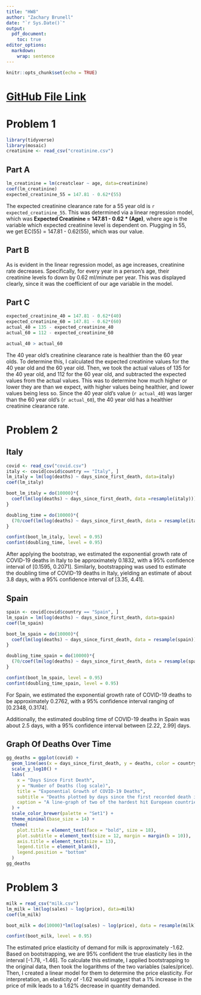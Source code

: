 ```yaml
---
title: "HW8"
author: "Zachary Brunell"
date: "`r Sys.Date()`"
output: 
  pdf_document:
    toc: true
editor_options: 
  markdown: 
    wrap: sentence
---
```


```r
knitr::opts_chunk$set(echo = TRUE)
```
\newpage
# [GitHub File Link](https://github.com/zbrunell/SDS315/edit/main/HW8.Rmd)


# Problem 1
```r
library(tidyverse)
library(mosaic)
creatinine <- read_csv("creatinine.csv")
```

## Part A

```r
lm_creatinine = lm(creatclear ~ age, data=creatinine)
coef(lm_creatinine)
expected_creatinine_55 = 147.81 - 0.62*(55)
```

The expected creatinine clearance rate for a 55 year old is `r expected_creatinine_55`. This was determined via a linear regression model, which was **Expected Creatinine = 147.81 - 0.62 * (Age)**, where age is the variable which expected creatinine level is dependent on. Plugging in 55, we get EC(55) = 147.81 - 0.62(55), which was our value.

## Part B

As is evident in the linear regression model, as age increases, creatinine rate decreases. Specifically, for every year in a person's age, their creatinine levels fo down by 0.62 ml/minute per year. This was displayed clearly, since it was the coefficient of our age variable in the model.

## Part C

```r
expected_creatinine_40 = 147.81 - 0.62*(40)
expected_creatinine_60 = 147.81 - 0.62*(60)
actual_40 = 135 - expected_creatinine_40
actual_60 = 112 - expected_creatinine_60
```
```r
actual_40 > actual_60
```

The 40 year old's creatinine clearance rate is healthier than the 60 year olds. To determine this, I calculated the expected creatinine values for the 40 year old and the 60 year old. Then, we took the actual values of 135 for the 40 year old, and 112 for the 60 year old, and subtracted the expected values from the actual values. This was to determine how much higher or lower they are than we expect, with higher values being healthier, and lower values being less so. Since the 40 year old's value (`r actual_40`) was larger than the 60 year old's (`r actual_60`), the 40 year old has a healthier creatinine clearance rate.


\newpage

# Problem 2

## Italy

```r
covid <- read_csv("covid.csv")
italy <- covid[covid$country == "Italy", ]
lm_italy = lm(log(deaths) ~ days_since_first_death, data=italy)
coef(lm_italy)

boot_lm_italy = do(10000)*{
  coef(lm(log(deaths) ~ days_since_first_death, data =resample(italy)))
}

doubling_time = do(10000)*{
  (70/coef(lm(log(deaths) ~ days_since_first_death, data = resample(italy)))/100)
}

confint(boot_lm_italy, level = 0.95)
confint(doubling_time, level = 0.95)
```

After applying the bootstrap, we estimated the exponential growth rate of COVID-19 deaths in Italy to be approximately 0.1832, with a 95% confidence interval of [0.1595, 0.2071].
Similarly, bootstrapping was used to estimate the doubling time of COVID-19 deaths in Italy, yielding an estimate of about 3.8 days, with a 95% confidence interval of [3.35, 4.41].

## Spain

```r
spain <- covid[covid$country == "Spain", ]
lm_spain = lm(log(deaths) ~ days_since_first_death, data=spain)
coef(lm_spain)

boot_lm_spain = do(10000)*{
  coef(lm(log(deaths) ~ days_since_first_death, data = resample(spain)))
}

doubling_time_spain = do(10000)*{
  (70/coef(lm(log(deaths) ~ days_since_first_death, data = resample(spain)))/100)
}

confint(boot_lm_spain, level = 0.95)
confint(doubling_time_spain, level = 0.95)
```
For Spain, we estimated the exponential growth rate of COVID-19 deaths to be approximately 0.2762, with a 95% confidence interval ranging of [0.2348, 0.3174].

Additionally, the estimated doubling time of COVID-19 deaths in Spain was about 2.5 days, with a 95% confidence interval between [2.22, 2.99] days.

## Graph Of Deaths Over Time

```r
gg_deaths = ggplot(covid) + 
  geom_line(aes(x = days_since_first_death, y = deaths, color = country), size = 1.2) + 
  scale_y_log10() +
  labs(
    x = "Days Since First Death",
    y = "Number of Deaths (log scale)",
    title = "Exponential Growth of COVID-19 Deaths",
    subtitle = "Deaths plotted by days since the first recorded death in each country",
    caption = "A line-graph of two of the hardest hit European countries"
  ) +
  scale_color_brewer(palette = "Set1") +
  theme_minimal(base_size = 14) +
  theme(
    plot.title = element_text(face = "bold", size = 18),
    plot.subtitle = element_text(size = 12, margin = margin(b = 10)),
    axis.title = element_text(size = 13),
    legend.title = element_blank(),
    legend.position = "bottom"
  )
gg_deaths
```

\newpage

# Problem 3

```r
milk = read_csv("milk.csv")
lm_milk = lm(log(sales) ~ log(price), data=milk)
coef(lm_milk)

boot_milk = do(10000)*lm(log(sales) ~ log(price), data = resample(milk))

confint(boot_milk, level = 0.95)
```
The estimated price elasticity of demand for milk is approximately -1.62. Based on bootstrapping, we are 95% confident the true elasticity lies in the interval [-1.78, -1.46]. To calculate this estimate, I applied bootstrapping to the original data, then took the logarithms of the two variables (sales/price). Then, I created a linear model for them to determine the price elasticity. For interpretation, an elasticity of -1.62 would suggest that a 1% increase in the price of milk leads to a 1.62% decrease in quantity demanded.
